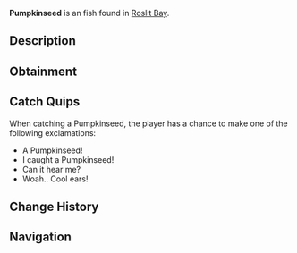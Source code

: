 {{FishInfobox
|image          = Pumpkinseed.png
|rarity         = Uncommon
|sea            = First Sea
|location       = [[Roslit Bay]]
|sublocation    = Freshwater
|sources        = Common Crate, Fishing Rod
|radar_location = 
|xp             = 30
|weather        = Clear
|time           = 
|season         = Summer
|bait           = Minnow
|base_weight    = 0.5
|base_value     = 90
|weight_range   = 0.4
|base_chance    = 65
|base_resil     = 80
}}
'''Pumpkinseed''' is an {{Rarity|Uncommon}} fish found in [[Roslit Bay]].

== Description ==
{{Description|Pumpkinseed are known for their distinctive red or orange edge on the ear flap and their round body shape. They prefer warmer waters and are often found in Roslit Bays freshwater. Pumpkinseed are also much less aggressive compared to other sunfish species.|Bestiary Entry}}

== Obtainment ==
{{Description|Found in Roslit freshwater during warm days.|Bestiary Hint}}
{{Fish Availability|
Roslit Bay/Freshwater Pond
Roslit Bay/Freshwater Pond Seaweed
|top_rods      = 
Leviathan's Fang Rod\280220.35\227118.68;
Free Spirit Rod\275635.33\183695.54;
Trident Rod\265671.84\147218.14;
Azure Of Lagoon\254882.75\205407.61;
No-Life Rod\243144.45\210341.11;
Training Rod\239000.85\277411.12;
Flimsy Rod\210651.57\175985.78;
Resourceful Rod\215788.17\200242.34;
Merchant Rod\221990.53\225986.36;
Firefly Rod\225432.72\220698.99;
Wildflower Rod\228348.07\217790.24;
Seraphic Rod\235215.18\209216.32;
Challenger's Rod\231052.09\207936.76;
Ethereal Prism Rod\230813.53\196021.15;
Astralhook Rod\230244.7\158856.2;
Rod Of The Forgotten Fang\229558.92\191043.91;
Verdant Shear Rod\227302.26\216792.79;
Blazebringer Rod\227127.93\190962.84;
Rod Of The Exalted One\225183.68\168952.76;
Zeus Rod\223228.72\189698.43;
Depthseeker Rod\222147.08\194046.75;
Rod Of The Depths\221657.98\173759.39;
Avalanche Rod\219362.87\187792.94;
Volcanic Rod\218026.45\185277.57;
Steady Rod\109262.35\96286.45
|recommended   = Trident Rod
}}

== Catch Quips ==
When catching a Pumpkinseed, the player has a chance to make one of the following exclamations:
* A Pumpkinseed!
* I caught a Pumpkinseed!
* Can it hear me?
* Woah.. Cool ears!

== Change History ==
{{Change History|{{subst:Current Version}}}}

== Navigation ==
{{Fish Navbox|Roslit Bay}}